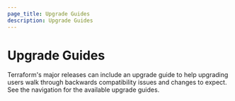 ```yaml
---
page_title: Upgrade Guides
description: Upgrade Guides
---
```


# Upgrade Guides

Terraform's major releases can include an upgrade guide to help upgrading users
walk through backwards compatibility issues and changes to expect. See the
navigation for the available upgrade guides.
